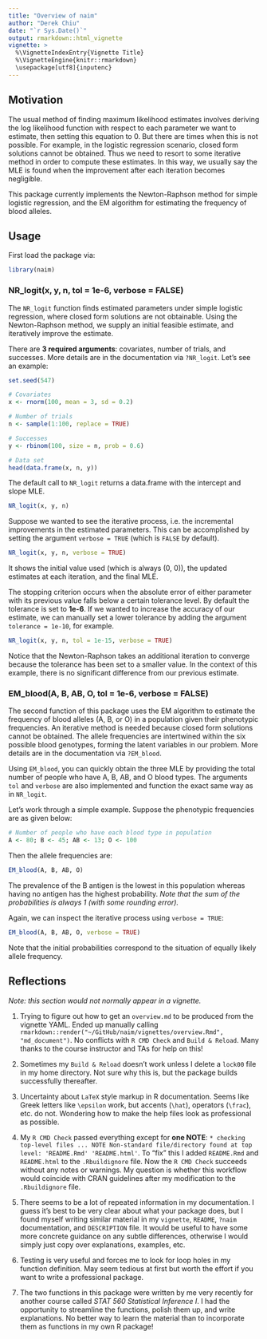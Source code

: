 ```yaml
---
title: "Overview of naim"
author: "Derek Chiu"
date: "`r Sys.Date()`"
output: rmarkdown::html_vignette
vignette: >
  %\VignetteIndexEntry{Vignette Title}
  %\VignetteEngine{knitr::rmarkdown}
  \usepackage[utf8]{inputenc}
---
```


## Motivation
The usual method of finding maximum likelihood estimates involves deriving the log likelihood function with respect to each parameter we want to estimate, then setting this equation to 0. But there are times when this is not possible. For example, in the logistic regression scenario, closed form solutions cannot be obtained. Thus we need to resort to some iterative method in order to compute these estimates. In this way, we usually say the MLE is found when the improvement after each iteration becomes negligible.

This package currently implements the Newton-Raphson method for simple logistic regression, and the EM algorithm for estimating the frequency of blood alleles.


## Usage
First load the package via:

```r
library(naim)
```

### NR_logit(x, y, n, tol = 1e-6, verbose = FALSE)
The `NR_logit` function finds estimated parameters under simple logistic regression, where closed form solutions are not obtainable. Using the Newton-Raphson method, we supply an initial feasible estimate, and iteratively improve the estimate.

There are __3 required arguments__: covariates, number of trials, and successes. More details are in the documentation via `?NR_logit`. Let's see an example:

```r
set.seed(547)

# Covariates
x <- rnorm(100, mean = 3, sd = 0.2)

# Number of trials
n <- sample(1:100, replace = TRUE)

# Successes
y <- rbinom(100, size = n, prob = 0.6)

# Data set
head(data.frame(x, n, y))
```

The default call to `NR_logit` returns a data.frame with the intercept and slope MLE.

```r
NR_logit(x, y, n)
```

Suppose we wanted to see the iterative process, i.e. the incremental improvements in the estimated parameters. This can be accomplished by setting the argument `verbose = TRUE` (which is `FALSE` by default).

```r
NR_logit(x, y, n, verbose = TRUE)
```

It shows the initial value used (which is always (0, 0)), the updated estimates at each iteration, and the final MLE.

The stopping criterion occurs when the absolute error of either parameter with its previous value falls below a certain tolerance level. By default the tolerance is set to __1e-6__. If we wanted to increase the accuracy of our estimate, we can manually set a lower tolerance by adding the argument `tolerance = 1e-10`, for example.

```r
NR_logit(x, y, n, tol = 1e-15, verbose = TRUE)
```

Notice that the Newton-Raphson takes an additional iteration to converge because the tolerance has been set to a smaller value. In the context of this example, there is no significant difference from our previous estimate.

### EM_blood(A, B, AB, O, tol = 1e-6, verbose = FALSE)
The second function of this package uses the EM algorithm to estimate the frequency of blood alleles (A, B, or O) in a population given their phenotypic frequencies.
An iterative method is needed because closed form solutions cannot be obtained. The allele frequencies are intertwined within the six possible blood genotypes, forming the latent variables in our problem. More details are in the documentation via `?EM_blood`.

Using `EM_blood`, you can quickly obtain the three MLE by providing the total number of people who have A, B, AB, and O blood types. The arguments `tol` and `verbose` are also implemented and function the exact same way as in `NR_logit`.

Let's work through a simple example. Suppose the phenotypic frequencies are as given below:

```r
# Number of people who have each blood type in population
A <- 80; B <- 45; AB <- 13; O <- 100
```

Then the allele frequencies are:

```r
EM_blood(A, B, AB, O)
```

The prevalence of the B antigen is the lowest in this population whereas having no antigen has the highest probability. _Note that the sum of the probabilities is always 1 (with some rounding error)._

Again, we can inspect the iterative process using `verbose = TRUE`:

```r
EM_blood(A, B, AB, O, verbose = TRUE)
```

Note that the initial probabilities correspond to the situation of equally likely allele frequency.

## Reflections
_Note: this section would not normally appear in a vignette._

1. Trying to figure out how to get an `overview.md` to be produced from the vignette YAML. Ended up manually calling `rmarkdown::render("~/GitHub/naim/vignettes/overview.Rmd", "md_document")`. No conflicts with `R CMD Check` and `Build & Reload`. Many thanks to the course instructor and TAs for help on this!

2. Sometimes my `Build & Reload` doesn't work unless I delete a `lock00` file in my home directory. Not sure why this is, but the package builds successfully thereafter.

3. Uncertainty about `LaTeX` style markup in R documentation. Seems like Greek letters like `\epsilon` work, but accents (`\hat`), operators (`\frac`), etc. do not. Wondering how to make the help files look as professional as possible.

4. My `R CMD Check` passed everything except for __one NOTE__: `* checking top-level files ... NOTE Non-standard file/directory found at top level: 'README.Rmd' 'README.html'`. To "fix" this I added `README.Rmd` and `README.html` to the `.Rbuildignore` file. Now the `R CMD Check` succeeds without any notes or warnings. My question is whether this workflow would coincide with CRAN guidelines after my modification to the `.Rbuildignore` file.

5. There seems to be a lot of repeated information in my documentation. I guess it's best to be very clear about what your package does, but I found myself writing similar material in my `vignette`, `README`, `?naim` documentation, and `DESCRIPTION` file. It would be useful to have some more concrete guidance on any subtle differences, otherwise I would simply just copy over explanations, examples, etc.

6. Testing is very useful and forces me to look for loop holes in my function definition. May seem tedious at first but worth the effort if you want to write a professional package.

7. The two functions in this package were written by me very recently for another course called _STAT 560 Statistical Inference I_. I had the opportunity to streamline the functions, polish them up, and write explanations. No better way to learn the material than to incorporate them as functions in my own R package!

